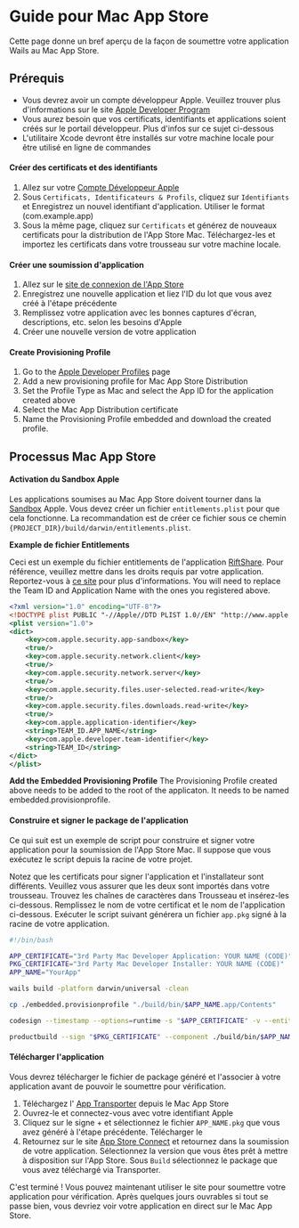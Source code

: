 # Guide pour Mac App Store

Cette page donne un bref aperçu de la façon de soumettre votre application Wails au Mac App Store.

## Prérequis

- Vous devrez avoir un compte développeur Apple. Veuillez trouver plus d'informations sur le site [Apple Developer Program](https://developer.apple.com/support/compare-memberships/)
- Vous aurez besoin que vos certificats, identifiants et applications soient créés sur le portail développeur. Plus d'infos sur ce sujet ci-dessous
- L'utilitaire Xcode devront être installés sur votre machine locale pour être utilisé en ligne de commandes

#### Créer des certificats et des identifiants

1. Allez sur votre [Compte Développeur Apple](https://developer.apple.com/account/)
2. Sous `Certificats, Identificateurs & Profils`, cliquez sur `Identifiants` et Enregistrez un nouvel identifiant d'application. Utiliser le format (com.example.app)
3. Sous la même page, cliquez sur `Certificats` et générez de nouveaux certificats pour la distribution de l'App Store Mac.  Téléchargez-les et importez les certificats dans votre trousseau sur votre machine locale.

#### Créer une soumission d'application

1. Allez sur le [site de connexion de l'App Store](https://appstoreconnect.apple.com/apps)
2. Enregistrez une nouvelle application et liez l'ID du lot que vous avez créé à l'étape précédente
3. Remplissez votre application avec les bonnes captures d'écran, descriptions, etc. selon les besoins d'Apple
4. Créer une nouvelle version de votre application

#### Create Provisioning Profile
1. Go to the [Apple Developer Profiles](https://developer.apple.com/account/resources/profiles/list) page
2. Add a new provisioning profile for Mac App Store Distribution
3. Set the Profile Type as Mac and select the App ID for the application created above
4. Select the Mac App Distribution certificate
5. Name the Provisioning Profile embedded and download the created profile.

## Processus Mac App Store

#### Activation du Sandbox Apple

Les applications soumises au Mac App Store doivent tourner dans la [Sandbox](https://developer.apple.com/app-sandboxing/) Apple. Vous devez créer un fichier `entitlements.plist` pour que cela fonctionne. La recommandation est de créer ce fichier sous ce chemin `{PROJECT_DIR}/build/darwin/entitlements.plist`.

**Example de fichier Entitlements**

Ceci est un exemple du fichier entitlements de l'application [RiftShare](https://github.com/achhabra2/riftshare). Pour référence, veuillez mettre dans les droits requis par votre application. Reportez-vous à [ce site](https://developer.apple.com/documentation/bundleresources/entitlements) pour plus d'informations. You will need to replace the Team ID and Application Name with the ones you registered above.

```xml title="entitlements.plist"
<?xml version="1.0" encoding="UTF-8"?>
<!DOCTYPE plist PUBLIC "-//Apple//DTD PLIST 1.0//EN" "http://www.apple.com/DTDs/PropertyList-1.0.dtd">
<plist version="1.0">
<dict>
    <key>com.apple.security.app-sandbox</key>
    <true/>
    <key>com.apple.security.network.client</key>
    <true/>
    <key>com.apple.security.network.server</key>
    <true/>
    <key>com.apple.security.files.user-selected.read-write</key>
    <true/>
    <key>com.apple.security.files.downloads.read-write</key>
    <true/>
    <key>com.apple.application-identifier</key>
    <string>TEAM_ID.APP_NAME</string>
    <key>com.apple.developer.team-identifier</key>
    <string>TEAM_ID</string>
</dict>
</plist>
```

**Add the Embedded Provisioning Profile** The Provisioning Profile created above needs to be added to the root of the applicaton. It needs to be named embedded.provisionprofile.

#### Construire et signer le package de l'application

Ce qui suit est un exemple de script pour construire et signer votre application pour la soumission de l'App Store Mac. Il suppose que vous exécutez le script depuis la racine de votre projet.

Notez que les certificats pour signer l'application et l'installateur sont différents. Veuillez vous assurer que les deux sont importés dans votre trousseau. Trouvez les chaînes de caractères dans Trousseau et insérez-les ci-dessous. Remplissez le nom de votre certificat et le nom de l'application ci-dessous. Exécuter le script suivant générera un fichier `app.pkg` signé à la racine de votre application.

```bash title="macappstore-build.sh"
#!/bin/bash

APP_CERTIFICATE="3rd Party Mac Developer Application: YOUR NAME (CODE)"
PKG_CERTIFICATE="3rd Party Mac Developer Installer: YOUR NAME (CODE)"
APP_NAME="YourApp"

wails build -platform darwin/universal -clean

cp ./embedded.provisionprofile "./build/bin/$APP_NAME.app/Contents"

codesign --timestamp --options=runtime -s "$APP_CERTIFICATE" -v --entitlements ./build/darwin/entitlements.plist ./build/bin/$APP_NAME.app

productbuild --sign "$PKG_CERTIFICATE" --component ./build/bin/$APP_NAME.app /Applications ./$APP_NAME.pkg
```

#### Télécharger l'application

Vous devrez télécharger le fichier de package généré et l'associer à votre application avant de pouvoir le soumettre pour vérification.

1. Téléchargez l' [App Transporter](https://apps.apple.com/us/app/transporter/id1450874784) depuis le Mac App Store
2. Ouvrez-le et connectez-vous avec votre identifiant Apple
3. Cliquez sur le signe + et sélectionnez le fichier `APP_NAME.pkg` que vous avez généré à l'étape précédente. Télécharger le
4. Retournez sur le site [App Store Connect](https://appstoreconnect.apple.com/apps) et retournez dans la soumission de votre application. Sélectionnez la version que vous êtes prêt à mettre à disposition sur l'App Store. Sous `Build` sélectionnez le package que vous avez téléchargé via Transporter.

C'est terminé ! Vous pouvez maintenant utiliser le site pour soumettre votre application pour vérification. Après quelques jours ouvrables si tout se passe bien, vous devriez voir votre application en direct sur le Mac App Store. 
